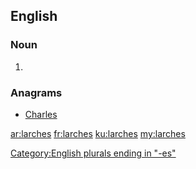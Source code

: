 ==English==

===Noun===
{{head|en|plural}}

# {{plural of|larch|lang=en|nocat=1}}

===Anagrams===
* [[Charles#English|Charles]]

[[Category:English plurals ending in "-es"]]

[[ar:larches]]
[[fr:larches]]
[[ku:larches]]
[[my:larches]]